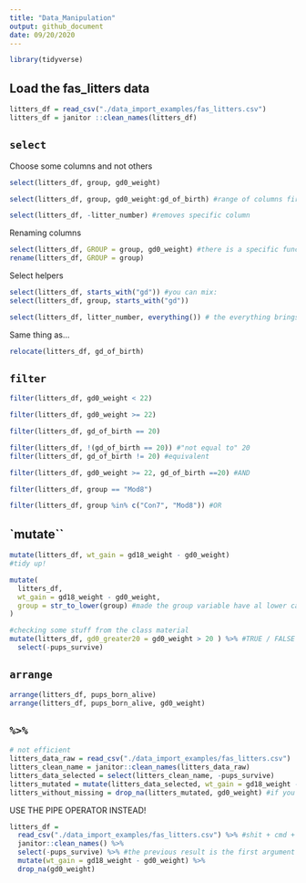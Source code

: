 ```yaml
---
title: "Data_Manipulation"
output: github_document
date: 09/20/2020
---
```


```r
library(tidyverse)
```

## Load the fas_litters data

```r
litters_df = read_csv("./data_import_examples/fas_litters.csv")
litters_df = janitor ::clean_names(litters_df)
```

## `select`

Choose some columns and not others

```r
select(litters_df, group, gd0_weight)
```

```r
select(litters_df, group, gd0_weight:gd_of_birth) #range of columns first:last
```

```r
select(litters_df, -litter_number) #removes specific column
```

Renaming columns

```r
select(litters_df, GROUP = group, gd0_weight) #there is a specific function - rename() for this!
rename(litters_df, GROUP = group)
```

Select helpers

```r
select(litters_df, starts_with("gd")) #you can mix:
select(litters_df, group, starts_with("gd"))
```

```r
select(litters_df, litter_number, everything()) # the everything brings everything, but also EVERYTHING ELSE
```
Same thing as...
```r
relocate(litters_df, gd_of_birth)
```

## `filter`

```r
filter(litters_df, gd0_weight < 22)
```

```r
filter(litters_df, gd0_weight >= 22)
```

```r
filter(litters_df, gd_of_birth == 20)
```

```r
filter(litters_df, !(gd_of_birth == 20)) #"not equal to" 20
filter(litters_df, gd_of_birth != 20) #equivalent 
```

```r
filter(litters_df, gd0_weight >= 22, gd_of_birth ==20) #AND
```

```r
filter(litters_df, group == "Mod8")
```

```r
filter(litters_df, group %in% c("Con7", "Mod8")) #OR
```

## `mutate``

```r
mutate(litters_df, wt_gain = gd18_weight - gd0_weight)
#tidy up!

mutate(
  litters_df,
  wt_gain = gd18_weight - gd0_weight,
  group = str_to_lower(group) #made the group variable have al lower case characters!
)

#checking some stuff from the class material
mutate(litters_df, gd0_greater20 = gd0_weight > 20 ) %>% #TRUE / FALSE statements for new variable
  select(-pups_survive)
```

## `arrange`

```r
arrange(litters_df, pups_born_alive)
arrange(litters_df, pups_born_alive, gd0_weight)
```

## `%>%`

```r
# not efficient
litters_data_raw = read_csv("./data_import_examples/fas_litters.csv")
litters_clean_name = janitor::clean_names(litters_data_raw)
litters_data_selected = select(litters_clean_name, -pups_survive)
litters_mutated = mutate(litters_data_selected, wt_gain = gd18_weight - gd0_weight)
litters_without_missing = drop_na(litters_mutated, gd0_weight) #if you dont specify it drops all NAs
```

USE THE PIPE OPERATOR INSTEAD!

```r
litters_df = 
  read_csv("./data_import_examples/fas_litters.csv") %>% #shit + cmd + m
  janitor::clean_names() %>% 
  select(-pups_survive) %>% #the previous result is the first argument - dont need to write
  mutate(wt_gain = gd18_weight - gd0_weight) %>% 
  drop_na(gd0_weight)
```

